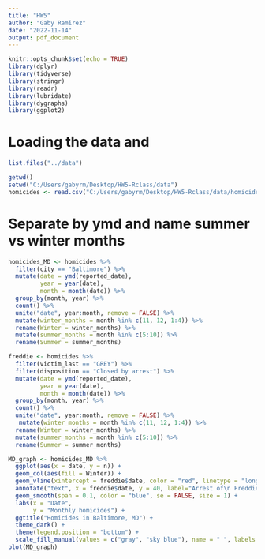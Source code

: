```yaml
---
title: "HW5"
author: "Gaby Ramirez"
date: "2022-11-14"
output: pdf_document
---
```


```r
knitr::opts_chunk$set(echo = TRUE)
library(dplyr)
library(tidyverse)
library(stringr)
library(readr)
library(lubridate)
library(dygraphs)
library(ggplot2)
```

# Loading the data and 
```r
list.files("../data")

getwd()
setwd("C:/Users/gabyrm/Desktop/HW5-Rclass/data")
homicides <- read.csv("C:/Users/gabyrm/Desktop/HW5-Rclass/data/homicide-data.csv")
```

# Separate by ymd and name summer vs winter months 

```r
homicides_MD <- homicides %>% 
  filter(city == "Baltimore") %>% 
  mutate(date = ymd(reported_date),
         year = year(date),
         month = month(date)) %>% 
  group_by(month, year) %>% 
  count() %>% 
  unite("date", year:month, remove = FALSE) %>% 
  mutate(winter_months = month %in% c(11, 12, 1:4)) %>% 
  rename(Winter = winter_months) %>% 
  mutate(summer_months = month %in% c(5:10)) %>% 
  rename(Summer = summer_months)
```


```r
freddie <- homicides %>% 
  filter(victim_last == "GREY") %>% 
  filter(disposition == "Closed by arrest") %>% 
  mutate(date = ymd(reported_date),
         year = year(date),
         month = month(date)) %>% 
  group_by(month, year) %>% 
  count() %>% 
  unite("date", year:month, remove = FALSE) %>% 
   mutate(winter_months = month %in% c(11, 12, 1:4)) %>% 
  rename(Winter = winter_months) %>% 
  mutate(summer_months = month %in% c(5:10)) %>% 
  rename(Summer = summer_months)
```


```r
MD_graph <- homicides_MD %>% 
  ggplot(aes(x = date, y = n)) +
  geom_col(aes(fill = Winter)) +
  geom_vline(xintercept = freddie$date, color = "red", linetype = "longdash", size = 2) +
  annotate("text", x = freddie$date, y = 40, label="Arrest of\n Freddie Gray", hjust = 1.1, size = 8, color = "white") +
  geom_smooth(span = 0.1, color = "blue", se = FALSE, size = 1) +
  labs(x = "Date",
       y = "Monthly homicides") +
  ggtitle("Homicides in Baltimore, MD") +
  theme_dark() + 
  theme(legend.position = "bottom") +
  scale_fill_manual(values = c("gray", "sky blue"), name = " ", labels = c("Summer", "Winter"))
plot(MD_graph)
```



